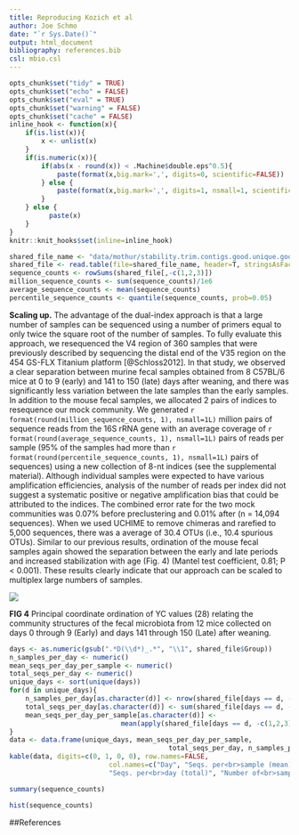 ```yaml
---
title: Reproducing Kozich et al
author: Joe Schmo
date: "`r Sys.Date()`"
output: html_document
bibliography: references.bib
csl: mbio.csl
---
```


```r
opts_chunk$set("tidy" = TRUE)
opts_chunk$set("echo" = FALSE)
opts_chunk$set("eval" = TRUE)
opts_chunk$set("warning" = FALSE)
opts_chunk$set("cache" = FALSE)
inline_hook <- function(x){
    if(is.list(x)){
        x <- unlist(x)
    }
    if(is.numeric(x)){
        if(abs(x - round(x)) < .Machine$double.eps^0.5){
            paste(format(x,big.mark=',', digits=0, scientific=FALSE))
        } else {
            paste(format(x,big.mark=',', digits=1, nsmall=1, scientific=FALSE))
        }
    } else {
          paste(x)
    }
}
knitr::knit_hooks$set(inline=inline_hook)
```

```r
shared_file_name <- "data/mothur/stability.trim.contigs.good.unique.good.filter.unique.precluster.pick.pick.pick.opti_mcc.shared"
shared_file <- read.table(file=shared_file_name, header=T, stringsAsFactors=F)
sequence_counts <- rowSums(shared_file[,-c(1,2,3)])
million_sequence_counts <- sum(sequence_counts)/1e6
average_sequence_counts <- mean(sequence_counts)
percentile_sequence_counts <- quantile(sequence_counts, prob=0.05)
```

**Scaling up.** The advantage of the dual-index approach is that a large
number of samples can be sequenced using a number of primers equal to only
twice the square root of the number of samples. To fully evaluate this
approach, we resequenced the V4 region of 360 samples that were previously
described by sequencing the distal end of the V35 region on the 454 GS-FLX
Titanium platform [@Schloss2012]. In that study, we observed a clear separation
between murine fecal samples obtained from 8 C57BL/6 mice at 0 to 9 (early)
and 141 to 150 (late) days after weaning, and there was significantly less
variation between the late samples than the early samples. In addition to
the mouse fecal samples, we allocated 2 pairs of indices to resequence our
mock community. We generated `r format(round(million_sequence_counts, 1), nsmall=1L)`
million pairs of sequence reads from the 16S rRNA gene with an average coverage of
`r format(round(average_sequence_counts, 1), nsmall=1L)` pairs of reads per sample
(95% of the samples had more than
`r format(round(percentile_sequence_counts, 1), nsmall=1L)` pairs of sequences) using a new
collection of 8-nt indices (see the supplemental material). Although
individual samples were expected to have various amplification efficiencies,
analysis of the number of reads per index did not suggest a systematic
positive or negative amplification bias that could be attributed to the
indices. The combined error rate for the two mock communities was 0.07%
before preclustering and 0.01% after (n = 14,094 sequences). When we used
UCHIME to remove chimeras and rarefied to 5,000 sequences, there was a
average of 30.4 OTUs (i.e., 10.4 spurious OTUs). Similar to our previous
results, ordination of the mouse fecal samples again showed the separation
between the early and late periods and increased stabilization with age
(Fig. 4) (Mantel test coefficient, 0.81; P < 0.001). These results clearly
indicate that our approach can be scaled to multiplex large numbers of
samples.

![](../results/figures/nmds_figure.png)

**FIG 4** Principal coordinate ordination of YC values (28) relating the
community structures of the fecal microbiota from 12 mice collected on days
0 through 9 (Early) and days 141 through 150 (Late) after weaning.

```r
days <- as.numeric(gsub(".*D(\\d*)_.*", "\\1", shared_file$Group))
n_samples_per_day <- numeric()
mean_seqs_per_day_per_sample <- numeric()
total_seqs_per_day <- numeric()
unique_days <- sort(unique(days))
for(d in unique_days){
    n_samples_per_day[as.character(d)] <- nrow(shared_file[days == d, -c(1,2,3)])
    total_seqs_per_day[as.character(d)] <- sum(shared_file[days == d, -c(1,2,3)])
    mean_seqs_per_day_per_sample[as.character(d)] <-
                            mean(apply(shared_file[days == d, -c(1,2,3)], 1, sum), na.rm=T)
}
data <- data.frame(unique_days, mean_seqs_per_day_per_sample,
                                        total_seqs_per_day, n_samples_per_day)
kable(data, digits=c(0, 1, 0, 0), row.names=FALSE,
                         col.names=c("Day", "Seqs. per<br>sample (mean)",
                         "Seqs. per<br>day (total)", "Number of<br>samples"), align='c')
```

```r
summary(sequence_counts)
```

```r
hist(sequence_counts)
```

##References
